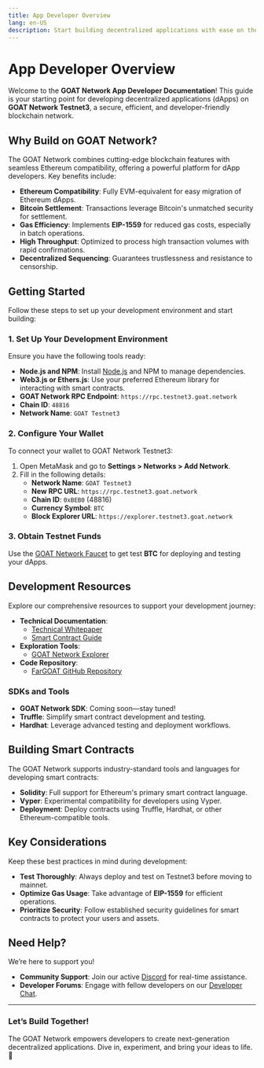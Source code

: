 ```yaml
---
title: App Developer Overview
lang: en-US
description: Start building decentralized applications with ease on the GOAT Network Testnet3.
---
```


# App Developer Overview

Welcome to the **GOAT Network App Developer Documentation**! This guide is your starting point for developing decentralized applications (dApps) on **GOAT Network Testnet3**, a secure, efficient, and developer-friendly blockchain network.

## Why Build on GOAT Network?

The GOAT Network combines cutting-edge blockchain features with seamless Ethereum compatibility, offering a powerful platform for dApp developers. Key benefits include:

- **Ethereum Compatibility**: Fully EVM-equivalent for easy migration of Ethereum dApps.
- **Bitcoin Settlement**: Transactions leverage Bitcoin's unmatched security for settlement.
- **Gas Efficiency**: Implements **EIP-1559** for reduced gas costs, especially in batch operations.
- **High Throughput**: Optimized to process high transaction volumes with rapid confirmations.
- **Decentralized Sequencing**: Guarantees trustlessness and resistance to censorship.

## Getting Started

Follow these steps to set up your development environment and start building:

### 1. Set Up Your Development Environment

Ensure you have the following tools ready:

- **Node.js and NPM**: Install [Node.js](https://nodejs.org) and NPM to manage dependencies.
- **Web3.js or Ethers.js**: Use your preferred Ethereum library for interacting with smart contracts.
- **GOAT Network RPC Endpoint**: `https://rpc.testnet3.goat.network`
- **Chain ID**: `48816`
- **Network Name**: `GOAT Testnet3`

### 2. Configure Your Wallet

To connect your wallet to GOAT Network Testnet3:

1. Open MetaMask and go to **Settings > Networks > Add Network**.
2. Fill in the following details:
   - **Network Name**: `GOAT Testnet3`
   - **New RPC URL**: `https://rpc.testnet3.goat.network`
   - **Chain ID**: `0xBEB0` (48816)
   - **Currency Symbol**: `BTC`
   - **Block Explorer URL**: `https://explorer.testnet3.goat.network`

### 3. Obtain Testnet Funds

Use the [GOAT Network Faucet](https://bridge.testnet3.goat.network/faucet) to get test **BTC** for deploying and testing your dApps.

## Development Resources

Explore our comprehensive resources to support your development journey:

- **Technical Documentation**:
  - [Technical Whitepaper](https://drive.google.com/file/d/1U-thxS4DRfSTOsLxC2ezQNk1KNrrLBd3/view)
  - [Smart Contract Guide](./contracts/solidity)
- **Exploration Tools**:
  - [GOAT Network Explorer](https://explorer.testnet3.goat.network)
- **Code Repository**:
  - [FarGOAT GitHub Repository](https://github.com/GOATNetwork/FarGOAT)

### SDKs and Tools

- **GOAT Network SDK**: Coming soon—stay tuned!
- **Truffle**: Simplify smart contract development and testing.
- **Hardhat**: Leverage advanced testing and deployment workflows.

## Building Smart Contracts

The GOAT Network supports industry-standard tools and languages for developing smart contracts:

- **Solidity**: Full support for Ethereum's primary smart contract language.
- **Vyper**: Experimental compatibility for developers using Vyper.
- **Deployment**: Deploy contracts using Truffle, Hardhat, or other Ethereum-compatible tools.

## Key Considerations

Keep these best practices in mind during development:

- **Test Thoroughly**: Always deploy and test on Testnet3 before moving to mainnet.
- **Optimize Gas Usage**: Take advantage of **EIP-1559** for efficient operations.
- **Prioritize Security**: Follow established security guidelines for smart contracts to protect your users and assets.

## Need Help?

We’re here to support you! 

- **Community Support**: Join our active [Discord](https://discord.gg/goatnetwork) for real-time assistance.
- **Developer Forums**: Engage with fellow developers on our [Developer Chat](https://t.me/+5JwHzveSo4IxMGY5).

---

### Let’s Build Together!

The GOAT Network empowers developers to create next-generation decentralized applications. Dive in, experiment, and bring your ideas to life. 🚀
